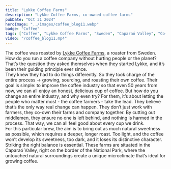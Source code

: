 ```yaml
---
title: "Lykke Coffee Farms"
description: "Lykke Coffee Farms, co-owned coffee farms"
pubDate: "Oct 31 2024"
heroImage: "../images/coffee_blog11.webp"
badge: "Coffee"
tags: ["Coffee", "Lykke Coffee Farms", "Sweden", "Caparaó Valley", "Co-owned Farms", "Chocolate", "Lagom"]
video: "/coffee_blog11.mp4"
---
```


The coffee was roasted by [Lykke Coffee Farms](https://www.lykkegardar.se/), a roaster from Sweden.
<br />
How do you run a coffee company without hurting people or the planet? That’s the question they asked themselves when they started Lykke, and it’s been their guiding principle ever since.
<br />
They knew they had to do things differently. So they took charge of the entire process -> growing, sourcing, and roasting their own coffee. Their goal is simple: to improve the coffee industry so that even 50 years from now, we can all enjoy an honest, delicious cup of coffee.
But how do you change an entire industry, and why even try? For them, it’s about letting the people who matter most - the coffee farmers - take the lead. They believe that’s the only way real change can happen.
They don’t just work with farmers, they co-own their farms and company together. By cutting out middlemen, they ensure no one is left behind, and nothing is harmed in the process. That way, we can all feel good about every cup we drink.
<br />
For this particular brew, the aim is to bring out as much natural sweetness as possible, which requires a deeper, longer roast. Too light, and the coffee won’t develop its sweetness, too dark, and it loses its distinctive character. Striking the right balance is essential.
These farms are situated in the Caparaó Valley, right on the border of the National Park, where the untouched natural surroundings create a unique microclimate that’s ideal for growing coffee.
